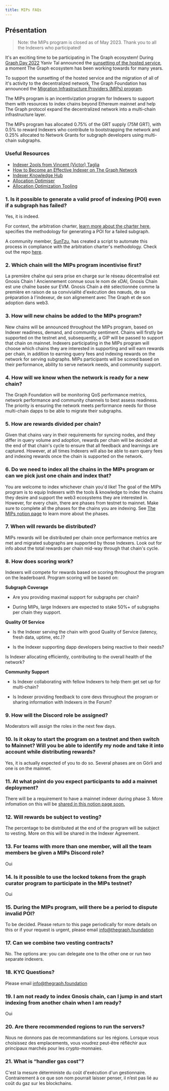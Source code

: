 ```yaml
---
title: MIPs FAQs
---
```


## Présentation

> Note: the MIPs program is closed as of May 2023. Thank you to all the Indexers who participated!

It's an exciting time to be participating in The Graph ecosystem! During [Graph Day 2022](https://thegraph.com/graph-day/2022/) Yaniv Tal announced the [sunsetting of the hosted service](https://thegraph.com/blog/sunsetting-hosted-service/), a moment The Graph ecosystem has been working towards for many years.

To support the sunsetting of the hosted service and the migration of all of it's activity to the decentralized network, The Graph Foundation has announced the [Migration Infrastructure Providers (MIPs) program](https://thegraph.com/blog/mips-multi-chain-indexing-incentivized-program).

The MIPs program is an incentivization program for Indexers to support them with resources to index chains beyond Ethereum mainnet and help The Graph protocol expand the decentralized network into a multi-chain infrastructure layer.

The MIPs program has allocated 0.75% of the GRT supply (75M GRT), with 0.5% to reward Indexers who contribute to bootstrapping the network and 0.25% allocated to Network Grants for subgraph developers using multi-chain subgraphs.

### Useful Resources

- [Indexer 2ools from Vincent (Victor) Taglia](https://indexer-2ools.vincenttaglia.com/#/)
- [How to Become an Effective Indexer on The Graph Network](https://thegraph.com/blog/how-to-become-indexer/)
- [Indexer Knowledge Hub](https://thegraph.academy/indexers/)
- [Allocation Optimiser](https://github.com/graphprotocol/allocationopt.jl)
- [Allocation Optimization Tooling](https://github.com/anyblockanalytics/thegraph-allocation-optimization/)

### 1. Is it possible to generate a valid proof of indexing (POI) even if a subgraph has failed?

Yes, it is indeed.

For context, the arbitration charter, [learn more about the charter here](https://hackmd.io/@4Ln8SAS4RX-505bIHZTeRw/BJcHzpHDu#Abstract), specifies the methodology for generating a POI for a failed subgraph.

A community member, [SunTzu](https://github.com/suntzu93), has created a script to automate this process in compliance with the arbitration charter's methodology. Check out the repo [here](https://github.com/suntzu93/get_valid_poi_subgraph).

### 2. Which chain will the MIPs program incentivise first?

La première chaîne qui sera prise en charge sur le réseau décentralisé est Gnosis Chain ! Anciennement connue sous le nom de xDAI, Gnosis Chain est une chaîne basée sur EVM. Gnosis Chain a été sélectionnée comme la première en raison de sa convivialité d'exécution des nœuds, de sa préparation à l'indexeur, de son alignement avec The Graph et de son adoption dans web3.

### 3. How will new chains be added to the MIPs program?

New chains will be announced throughout the MIPs program, based on Indexer readiness, demand, and community sentiment. Chains will firstly be supported on the testnet and, subsequently, a GIP will be passed to support that chain on mainnet. Indexers participating in the MIPs program will choose which chains they are interested in supporting and will earn rewards per chain, in addition to earning query fees and indexing rewards on the network for serving subgraphs. MIPs participants will be scored based on their performance, ability to serve network needs, and community support.

### 4. How will we know when the network is ready for a new chain?

The Graph Foundation will be monitoring QoS performance metrics, network performance and community channels to best assess readiness. The priority is ensuring the network meets performance needs for those multi-chain dapps to be able to migrate their subgraphs.

### 5. How are rewards divided per chain?

Given that chains vary in their requirements for syncing nodes, and they differ in query volume and adoption, rewards per chain will be decided at the end of that chain's cycle to ensure that all feedback and learnings are captured. However, at all times Indexers will also be able to earn query fees and indexing rewards once the chain is supported on the network.

### 6. Do we need to index all the chains in the MIPs program or can we pick just one chain and index that?

You are welcome to index whichever chain you'd like! The goal of the MIPs program is to equip Indexers with the tools & knowledge to index the chains they desire and support the web3 ecosystems they are interested in. However, for every chain, there are phases from testnet to mainnet. Make sure to complete all the phases for the chains you are indexing. See [The MIPs notion page](https://thegraphfoundation.notion.site/MIPs-Home-911e1187f1d94d12b247317265f81059) to learn more about the phases.

### 7. When will rewards be distributed?

MIPs rewards will be distributed per chain once performance metrics are met and migrated subgraphs are supported by those Indexers. Look out for info about the total rewards per chain mid-way through that chain's cycle.

### 8. How does scoring work?

Indexers will compete for rewards based on scoring throughout the program on the leaderboard. Program scoring will be based on:

**Subgraph Coverage**

- Are you providing maximal support for subgraphs per chain?

- During MIPs, large Indexers are expected to stake 50%+ of subgraphs per chain they support.

**Quality Of Service**

- Is the Indexer serving the chain with good Quality of Service (latency, fresh data, uptime, etc.)?

- Is the Indexer supporting dapp developers being reactive to their needs?

Is Indexer allocating efficiently, contributing to the overall health of the network?

**Community Support**

- Is Indexer collaborating with fellow Indexers to help them get set up for multi-chain?

- Is Indexer providing feedback to core devs throughout the program or sharing information with Indexers in the Forum?

### 9. How will the Discord role be assigned?

Moderators will assign the roles in the next few days.

### 10. Is it okay to start the program on a testnet and then switch to Mainnet? Will you be able to identify my node and take it into account while distributing rewards?

Yes, it is actually expected of you to do so. Several phases are on Görli and one is on the mainnet.

### 11. At what point do you expect participants to add a mainnet deployment?

There will be a requirement to have a mainnet indexer during phase 3. More infomation on this will be [shared in this notion page soon.](https://thegraphfoundation.notion.site/MIPs-Home-911e1187f1d94d12b247317265f81059)

### 12. Will rewards be subject to vesting?

The percentage to be distributed at the end of the program will be subject to vesting. More on this will be shared in the Indexer Agreement.

### 13. For teams with more than one member, will all the team members be given a MIPs Discord role?

Oui

### 14. Is it possible to use the locked tokens from the graph curator program to participate in the MIPs testnet?

Oui

### 15. During the MIPs program, will there be a period to dispute invalid POI?

To be decided. Please return to this page periodically for more details on this or if your request is urgent, please email info@thegraph.foundation

### 17. Can we combine two vesting contracts?

No. The options are: you can delegate one to the other one or run two separate indexers.

### 18. KYC Questions?

Please email info@thegraph.foundation

### 19. I am not ready to index Gnosis chain, can I jump in and start indexing from another chain when I am ready?

Oui

### 20. Are there recommended regions to run the servers?

Nous ne donnons pas de recommandations sur les régions. Lorsque vous choisissez des emplacements, vous voudrez peut-être réfléchir aux principaux marchés pour les crypto-monnaies.

### 21. What is “handler gas cost”?

C'est la mesure déterministe du coût d'exécution d'un gestionnaire. Contrairement à ce que son nom pourrait laisser penser, il n’est pas lié au coût du gaz sur les blockchains.
